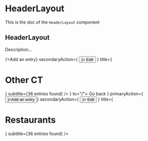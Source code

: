 <!--- HeaderLayout.stories.mdx --->


<Meta title="HeaderLayout" component={HeaderLayout} />

# HeaderLayout

This is the doc of the `HeaderLayout` component

## HeaderLayout

Description...

<Canvas>
  <Story name="base">
    <Box background="neutral100">
      <HeaderLayout
        primaryAction={<Button startIcon={<AddIcon />}>Add an entry</Button>}
        secondaryAction={
          <Button variant="tertiary" startIcon={<EditIcon />}>
            Edit
          </Button>
        }
        title={<H1 as="h2">Other CT</H1>}
        subtitle={<Subtitle textColor="neutral600">36 entries found</Subtitle>}
      />
      <HeaderLayout
        navigationAction={
          <Link startIcon={<BackIcon />} to="/">
            Go back
          </Link>
        }
        primaryAction={<Button startIcon={<AddIcon />}>Add an entry</Button>}
        secondaryAction={
          <Button variant="tertiary" startIcon={<EditIcon />}>
            Edit
          </Button>
        }
        title={<H1 as="h2">Restaurants</H1>}
        subtitle={<Subtitle textColor="neutral600">36 entries found</Subtitle>}
      />
    </Box>
  </Story>
</Canvas>
